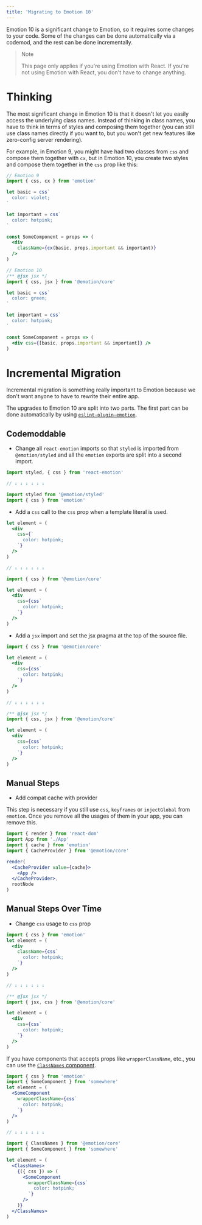 ```yaml
---
title: 'Migrating to Emotion 10'
---
```


Emotion 10 is a significant change to Emotion, so it requires some changes to your code. Some of the changes can be done automatically via a codemod, and the rest can be done incrementally.

> Note
>
> This page only applies if you're using Emotion with React. If you're not using Emotion with React, you don't have to change anything.

# Thinking

The most significant change in Emotion 10 is that it doesn't let you easily access the underlying class names. Instead of thinking in class names, you have to think in terms of styles and composing them together (you can still use class names directly if you want to, but you won't get new features like zero-config server rendering).

For example, in Emotion 9, you might have had two classes from `css` and compose them together with `cx`, but in Emotion 10, you create two styles and compose them together in the `css` prop like this:

```jsx
// Emotion 9
import { css, cx } from 'emotion'

let basic = css`
  color: violet;
`

let important = css`
  color: hotpink;
`

const SomeComponent = props => (
  <div
    className={cx(basic, props.important && important)}
  />
)
```

```jsx
// Emotion 10
/** @jsx jsx */
import { css, jsx } from '@emotion/core'

let basic = css`
  color: green;
`

let important = css`
  color: hotpink;
`

const SomeComponent = props => (
  <div css={[basic, props.important && important]} />
)
```

# Incremental Migration

Incremental migration is something really important to Emotion because we don't want anyone to have to rewrite their entire app.

The upgrades to Emotion 10 are split into two parts. The first part can be done automatically by using [`eslint-plugin-emotion`](./eslint-plugin-emotion#emotion-10-codemods).

## Codemoddable

- Change all `react-emotion` imports so that `styled` is imported from `@emotion/styled` and all the `emotion` exports are split into a second import.

```jsx
import styled, { css } from 'react-emotion'

// ↓ ↓ ↓ ↓ ↓ ↓

import styled from '@emotion/styled'
import { css } from 'emotion'
```

- Add a `css` call to the `css` prop when a template literal is used.

```jsx
let element = (
  <div
    css={`
      color: hotpink;
    `}
  />
)

// ↓ ↓ ↓ ↓ ↓ ↓

import { css } from '@emotion/core'

let element = (
  <div
    css={css`
      color: hotpink;
    `}
  />
)
```

- Add a `jsx` import and set the jsx pragma at the top of the source file.

```jsx
import { css } from '@emotion/core'

let element = (
  <div
    css={css`
      color: hotpink;
    `}
  />
)

// ↓ ↓ ↓ ↓ ↓ ↓

/** @jsx jsx */
import { css, jsx } from '@emotion/core'

let element = (
  <div
    css={css`
      color: hotpink;
    `}
  />
)
```

## Manual Steps

- Add compat cache with provider

This step is necessary if you still use `css`, `keyframes` or `injectGlobal` from `emotion`. Once you remove all the usages of them in your app, you can remove this.

```jsx
import { render } from 'react-dom'
import App from './App'
import { cache } from 'emotion'
import { CacheProvider } from '@emotion/core'

render(
  <CacheProvider value={cache}>
    <App />
  </CacheProvider>,
  rootNode
)
```

## Manual Steps Over Time

- Change `css` usage to `css` prop

```jsx
import { css } from 'emotion'
let element = (
  <div
    className={css`
      color: hotpink;
    `}
  />
)

// ↓ ↓ ↓ ↓ ↓ ↓

/** @jsx jsx */
import { jsx, css } from '@emotion/core'

let element = (
  <div
    css={css`
      color: hotpink;
    `}
  />
)
```

If you have components that accepts props like `wrapperClassName`, etc., you can use the [`ClassNames` component](./class-names.md).

```jsx
import { css } from 'emotion'
import { SomeComponent } from 'somewhere'
let element = (
  <SomeComponent
    wrapperClassName={css`
      color: hotpink;
    `}
  />
)

// ↓ ↓ ↓ ↓ ↓ ↓

import { ClassNames } from '@emotion/core'
import { SomeComponent } from 'somewhere'

let element = (
  <ClassNames>
    {({ css }) => (
      <SomeComponent
        wrapperClassName={css`
          color: hotpink;
        `}
      />
    )}
  </ClassNames>
)
```
